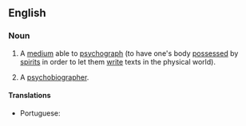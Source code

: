==English==

===Noun===
{{en-noun}}

# {{lb|en|spiritualism}} A [[medium]] able to [[psychograph]] (to have one's body [[possess]]ed by [[spirit]]s in order to let them [[write]] texts in the physical world).
# A [[psychobiographer]].

====Translations====
{{trans-top|medium able to psychograph}}
{{trans-mid}}
* Portuguese: {{t|pt|psicógrafo|m}}
{{trans-bottom}}
